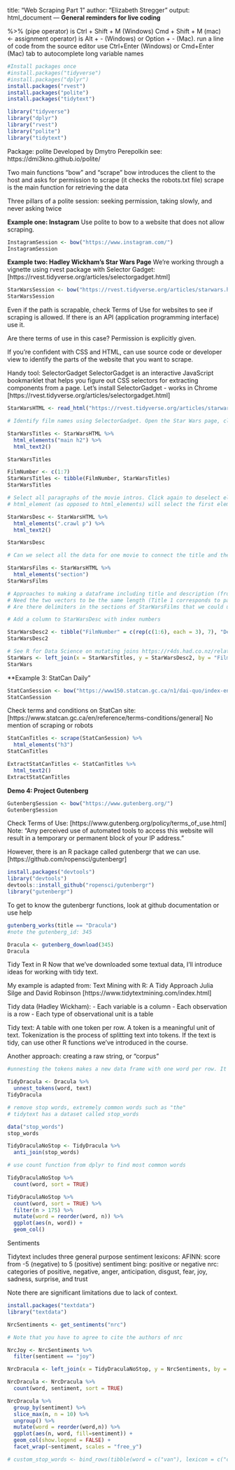 title: "Web Scraping Part 1"
author: "Elizabeth Stregger"
output: html_document
---
**General reminders for live coding**

%>% (pipe operator) is Ctrl + Shift + M (Windows) Cmd + Shift + M (mac)
<- assignment operator) is Alt + - (Windows) or Option + - (Mac).
run a line of code from the source editor use Ctrl+Enter (Windows) or Cmd+Enter (Mac)
tab to autocomplete long variable names

```r
#Install packages once
#install.packages("tidyverse")
#install.packages("dplyr")
install.packages("rvest")
install.packages("polite")
install.packages("tidytext")

library("tidyverse")
library("dplyr")
library("rvest")
library("polite")
library("tidytext")
```

Package: polite
Developed by Dmytro Perepolkin see: https://dmi3kno.github.io/polite/

Two main functions “bow” and “scrape” bow introduces the client to the host and asks for permission to scrape (it checks the robots.txt file)
scrape is the main function for retrieving the data

Three pillars of a polite session: seeking permission, taking slowly, and never asking twice

**Example one: Instagram**
Use polite to bow to a website that does not allow scraping.
```r
InstagramSession <- bow("https://www.instagram.com/")
InstagramSession
```

**Example two: Hadley Wickham’s Star Wars Page** 
We’re working through a vignette using rvest package with Selector Gadget: [https://rvest.tidyverse.org/articles/selectorgadget.html]

```r
StarWarsSession <- bow("https://rvest.tidyverse.org/articles/starwars.html")
StarWarsSession
```

Even if the path is scrapable, check Terms of Use for websites to see if scraping is allowed. If there is an API (application programming interface) use it.

Are there terms of use in this case? Permission is explicitly given.

If you’re confident with CSS and HTML, can use source code or developer view to identify the parts of the website that you want to scrape.

Handy tool: SelectorGadget 
SelectorGadget is an interactive JavaScript bookmarklet that helps you figure out CSS selectors for extracting components from a page.
Let’s install SelectorGadget - works in Chrome 
[https://rvest.tidyverse.org/articles/selectorgadget.html]

```r
StarWarsHTML <- read_html("https://rvest.tidyverse.org/articles/starwars.html")
```

```r
# Identify film names using SelectorGadget. Open the Star Wars page, click on the SelectorGadget button. Click on the first title. What code do you see? Did it select the rest of the film titles? If it selected anything extra, you can click on it to remove it.

StarWarsTitles <- StarWarsHTML %>%
  html_elements("main h2") %>%
  html_text2()

StarWarsTitles

FilmNumber <- c(1:7)
StarWarsTitles <- tibble(FilmNumber, StarWarsTitles)
StarWarsTitles

# Select all paragraphs of the movie intros. Click again to deselect elements that you don't want to use.
# html_element (as opposed to html_elements) will select the first element of that type

StarWarsDesc <- StarWarsHTML %>%
  html_elements(".crawl p") %>%
  html_text2()

StarWarsDesc

# Can we select all the data for one movie to connect the title and the description?

StarWarsFilms <- StarWarsHTML %>%
  html_elements("section")
StarWarsFilms

# Approaches to making a dataframe including title and description (from StarWarsTitles, StarWarsDesc, and/or StarWarsFilms)?
# Need the two vectors to be the same length (Title 1 corresponds to paragraph descriptions 1:3) or we can create an index by movie number
# Are there delimiters in the sections of StarWarsFilms that we could use to create new columns?

# Add a column to StarWarsDesc with index numbers

StarWarsDesc2 <- tibble("FilmNumber" = c(rep(c(1:6), each = 3), 7), "Desc" = StarWarsDesc)
StarWarsDesc2

# See R for Data Science on mutating joins https://r4ds.had.co.nz/relational-data.html
StarWars <- left_join(x = StarWarsTitles, y = StarWarsDesc2, by = "FilmNumber" )
StarWars
```

**Example 3: StatCan Daily"

```r
StatCanSession <- bow("https://www150.statcan.gc.ca/n1/dai-quo/index-eng.htm?HPA=1")
StatCanSession
```
Check terms and conditions on StatCan site: [https://www.statcan.gc.ca/en/reference/terms-conditions/general]
No mention of scraping or robots

```r
StatCanTitles <- scrape(StatCanSession) %>%
  html_elements("h3")
StatCanTitles

ExtractStatCanTitles <- StatCanTitles %>%
  html_text2()
ExtractStatCanTitles
```

**Demo 4: Project Gutenberg**

```r
GutenbergSession <- bow("https://www.gutenberg.org/")
GutenbergSession
```
Check Terms of Use: [https://www.gutenberg.org/policy/terms_of_use.html]
Note: “Any perceived use of automated tools to access this website will result in a temporary or permanent block of your IP address.”

However, there is an R package called gutenbergr that we can use. [https://github.com/ropensci/gutenbergr]

```r
install.packages("devtools")
library("devtools")
devtools::install_github("ropensci/gutenbergr")
library("gutenbergr")
```

To get to know the gutenbergr functions, look at github documentation or use help
```r
gutenberg_works(title == "Dracula")
#note the gutenberg_id: 345

Dracula <- gutenberg_download(345)
Dracula
```

Tidy Text in R
Now that we’ve downloaded some textual data, I’ll introduce ideas for working with tidy text.

My example is adapted from: Text Mining with R: A Tidy Approach
Julia Silge and David Robinson [https://www.tidytextmining.com/index.html]

Tidy data (Hadley Wickham):
- Each variable is a column
- Each observation is a row
- Each type of observational unit is a table

Tidy text: A table with one token per row. 
A token is a meaningful unit of text. 
Tokenization is the process of splitting text into tokens.
If the text is tidy, can use other R functions we’ve introduced in the course.

Another approach: creating a raw string, or “corpus”

```r
#unnesting the tokens makes a new data frame with one word per row. It also removes capitalization.

TidyDracula <- Dracula %>%
  unnest_tokens(word, text)
TidyDracula

# remove stop words, extremely common words such as "the"
# tidytext has a dataset called stop_words

data("stop_words")
stop_words

TidyDraculaNoStop <- TidyDracula %>%
  anti_join(stop_words)

# use count function from dplyr to find most common words

TidyDraculaNoStop %>%
  count(word, sort = TRUE)

TidyDraculaNoStop %>%
  count(word, sort = TRUE) %>%
  filter(n > 175) %>%
  mutate(word = reorder(word, n)) %>%
  ggplot(aes(n, word)) +
  geom_col()
```

Sentiments

Tidytext includes three general purpose sentiment lexicons:
AFINN: score from -5 (negative) to 5 (positive) sentiment
bing: positive or negative
nrc: categories of positive, negative, anger, anticipation, disgust, fear, joy, sadness, surprise, and trust

Note there are significant limitations due to lack of context.
```r
install.packages("textdata")
library("textdata")

NrcSentiments <- get_sentiments("nrc")

# Note that you have to agree to cite the authors of nrc

NrcJoy <- NrcSentiments %>%
  filter(sentiment == "joy")

NrcDracula <- left_join(x = TidyDraculaNoStop, y = NrcSentiments, by = "word")

NrcDracula <- NrcDracula %>%
  count(word, sentiment, sort = TRUE)

NrcDracula %>%
  group_by(sentiment) %>%
  slice_max(n, n = 10) %>%
  ungroup() %>%
  mutate(word = reorder(word,n)) %>%
  ggplot(aes(n, word, fill=sentiment)) +
  geom_col(show.legend = FALSE) +
  facet_wrap(~sentiment, scales = "free_y")

# custom_stop_words <- bind_rows(tibble(word = c("van"), lexicon = c("custom")), stop_words)
```